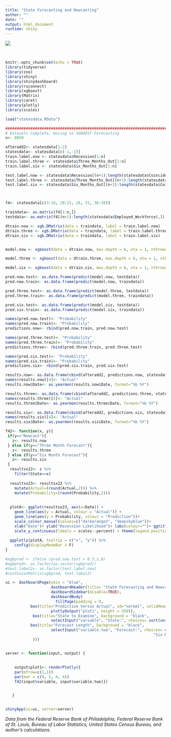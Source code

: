 ---
title: "State Forecasting and Nowcasting"
author: ""
date: ""
output: html_document
runtime: shiny
---

<style type="text/css">

h1.title {
  font-size: 38px;
  color: Black;
  text-align: left;
}
</style>

![](Econcenter.png)

<br>

```{r setup, include=FALSE}
knitr::opts_chunk$set(echo = TRUE)
library(tidyverse)
library(zoo)
library(shiny)
library(shinydashboard)
library(rsconnect)
library(xgboost)
library(Matrix)
library(caret)
library(plotly)
library(scales)

load("statesdata.RData")

##############################################################################################
# Datasets Complete, moving to XGBOOST Forecasting
n<- 8850

afteradd2<- statesdata[1:2]
statesdata<- statesdata[c(-1,-2)]
train.label.now <- statesdata$Recession[1:n]
train.label.three <- statesdata$Three_Months_Out[1:n]
train.label.six <- statesdata$Six_Months_Out[1:n]

test.label.now <- statesdata$Recession[(n+1):length(statesdata$Coincident)]
test.label.three <- statesdata$Three_Months_Out[(n+1):length(statesdata$Coincident)]
test.label.six <- statesdata$Six_Months_Out[(n+1):length(statesdata$Coincident)]



f4<- statesdata[c(3:18, 20:21, 26, 31, 36:38)]

traindata<- as.matrix(f4[1:n,])
testdata<- as.matrix(f4[(n+1):length(statesdata$Employed_Workforce),])

dtrain.now <- xgb.DMatrix(data = traindata, label = train.label.now)
dtrain.three <- xgb.DMatrix(data = traindata, label = train.label.three)
dtrain.six <- xgb.DMatrix(data = traindata, label = train.label.six)


model.now <- xgboost(data = dtrain.now, max.depth = 6, eta = 1, nthread = 2, nrounds = 2, objective = "binary:logistic")

model.three <- xgboost(data = dtrain.three, max.depth = 6, eta = 1, nthread = 2, nrounds = 2, objective = "binary:logistic")

model.six <- xgboost(data = dtrain.six, max.depth = 6, eta = 1, nthread = 2, nrounds = 2, objective = "binary:logistic")

pred.now.test<- as.data.frame(predict(model.now, testdata))
pred.now.train<- as.data.frame(predict(model.now, traindata))

pred.three.test<- as.data.frame(predict(model.three, testdata))
pred.three.train<- as.data.frame(predict(model.three, traindata))

pred.six.test<- as.data.frame(predict(model.six, testdata))
pred.six.train<- as.data.frame(predict(model.six, traindata))

names(pred.now.test)<- "Probability"
names(pred.now.train)<- "Probability"
predictions.now<- rbind(pred.now.train, pred.now.test)

names(pred.three.test)<- "Probability"
names(pred.three.train)<- "Probability"
predictions.three<- rbind(pred.three.train, pred.three.test)

names(pred.six.test)<- "Probability"
names(pred.six.train)<- "Probability"
predictions.six<- rbind(pred.six.train, pred.six.test)

results.now<- as.data.frame(cbind(afteradd2, predictions.now, statesdata$Recession))
names(results.now)[4]<- "Actual"
results.now$Date<- as.yearmon(results.now$Date, format="%b %Y")

results.three<- as.data.frame(cbind(afteradd2, predictions.three, statesdata$Three_Months_Out))
names(results.three)[4]<- "Actual"
results.three$Date<- as.yearmon(results.three$Date, format="%b %Y")

results.six<- as.data.frame(cbind(afteradd2, predictions.six, statesdata$Six_Months_Out))
names(results.six)[4]<- "Actual"
results.six$Date<- as.yearmon(results.six$Date, format="%b %Y")

f42<- function(x, y){
 if(y=="Nowcast"){
   z<- results.now
 } else if(y=="Three Month Forecast"){
   z<- results.three
 } else if(y=="Six Month Forecast"){
   z<- results.six
 }
  resultsx22<- z %>% 
    filter(State==x)
  
  resultsx23<- resultsx22 %>% 
    mutate(Actual=(round(Actual,2))) %>% 
    mutate(Probability=(round(Probability,2)))
  
  
  plotA<- ggplot(resultsx23, aes(x=Date)) + 
    geom_line(aes(y = Actual, colour = "Actual")) + 
    geom_line(aes(y = Probability, colour = "Prediction"))+
    scale_colour_manual(values=c("darkorange3", "deepskyblue"))+
    xlab("Date")+ ylab("Recession Likelihood")+ labs(colour="")+ ggtitle("")+
    scale_y_continuous(labels = scales::percent) + theme(legend.position="none")
  
  ggplotly(plotA, tooltip = c("x", "y")) %>%
    config(displayModeBar = F)
}

#xgbpred <- ifelse (pred.now.test > 0.3,1,0)
#xgbpred<- as.factor(as.vector(xgbpred))
#test.label2<- as.factor(test.label.now)
#confusionMatrix(xgbpred, test.label2)
```



```{r echo=FALSE}

ui <- dashboardPage(skin = "blue",
                    dashboardHeader(title= "State Forecasting and Nowcasting", titleWidth = 350),
                    dashboardSidebar(disable=TRUE),
                    dashboardBody(
                      fillPage(padding = 0,
           box(title="Prediction Versus Actual", id="normal", solidHeader = TRUE, status = "primary",
                    plotlyOutput("plot1", height = 250)), 
            box(title="State to Examine", background = "black",
                    selectInput("variable", "State:", choices= sort(unique(afteradd2$State)), selected="Ohio")),
           box(title="Forecast Length", background = "black",
                    selectInput("variable.two", "Forecast:", choices= c("Nowcast", "Three Month Forecast",
                                                                 "Six Month Forecast"), selected="Nowcast"))
            )))


server <- function(input, output) {
  
   
    output$plot1<- renderPlotly({
    par(mfrow=c(1,1))
    par(mar = c(4, 5, 4, 4)) 
    f42(input$variable, input$variable.two)})


   }


shinyApp(ui=ui, server=server)

```
*Data from the Federal Reserve Bank of Philadelphia, Federal Reserve Bank of St. Louis, Bureau of Labor Statistics, United States Census Bureau, and author's calculations.*
<br>
